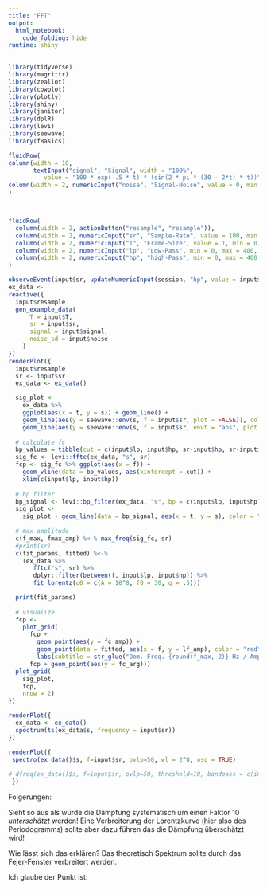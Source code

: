 ```yaml
---
title: "FFT"
output: 
  html_notebook:
    code_folding: hide
runtime: shiny
---
```


```r
library(tidyverse)
library(magrittr)
library(zeallot)
library(cowplot)
library(plotly)
library(shiny)
library(janitor)
library(dplR)
library(levi)
library(seewave)
library(fBasics)
```

```r
fluidRow(
column(width = 10,
       textInput("signal", "Signal", width = "100%", 
          value = "100 * exp(-.5 * t) * (sin(2 * pi * (30 - 2*t) * t))")),
column(width = 2, numericInput("noise", "Signal-Noise", value = 0, min = 0, max = 100, step = 1))
)



fluidRow(
  column(width = 2, actionButton("resample", "resample")), 
  column(width = 2, numericInput("sr", "Sample-Rate", value = 100, min = 0, max = 400)),
  column(width = 2, numericInput("T", "Frame-Size", value = 1, min = 0, max = 10)),
  column(width = 2, numericInput("lp", "Low-Pass", min = 0, max = 400, value = 0)),
  column(width = 2, numericInput("hp", "high-Pass", min = 0, max = 400, value = 400))
)

observeEvent(input$sr, updateNumericInput(session, "hp", value = input$sr/2, max = input$sr/2))
ex_data <- 
reactive({
  input$resample
  gen_example_data(
      T = input$T,
      sr = input$sr,
      signal = input$signal,
      noise_sd = input$noise
    )
})
renderPlot({
  input$resample
  sr <- input$sr
  ex_data <- ex_data()

  sig_plot <- 
    ex_data %>% 
    ggplot(aes(x = t, y = s)) + geom_line() +
    geom_line(aes(y = seewave::env(s, f = input$sr, plot = FALSE)), color = "blue") +
    geom_line(aes(y = seewave::env(s, f = input$sr, envt = "abs", plot = FALSE)), color = "green")
  
  # calculate fc
  bp_values = tibble(cut = c(input$lp, input$hp, sr-input$hp, sr-input$lp))
  sig_fc <- levi::fftc(ex_data, "s", sr)
  fcp <- sig_fc %>% ggplot(aes(x = f)) +
    geom_vline(data = bp_values, aes(xintercept = cut)) + 
    xlim(c(input$lp, input$hp))
  
  # bp filter
  bp_signal <- levi::bp_filter(ex_data, "s", bp = c(input$lp, input$hp), sr)
  sig_plot <-
    sig_plot + geom_line(data = bp_signal, aes(x = t, y = s), color = "red")
  
  # max amplitude
  c(f_max, fmax_amp) %<-% max_freq(sig_fc, sr)
  #print(sr)
  c(fit_params, fitted) %<-%
    (ex_data %>%
       fftc("s", sr) %>%
       dplyr::filter(between(f, input$lp, input$hp)) %>%
       fit_lorentz(c0 = c(A = 10^8, f0 = 30, g = .5)))

  print(fit_params)
    
  # visualize
  fcp <-
    plot_grid(
      fcp + 
        geom_point(aes(y = fc_amp)) +
        geom_point(data = fitted, aes(x = f, y = lf_amp), color = "red") +
        labs(subtitle = str_glue("Dom. Freq. {round(f_max, 2)} Hz / Amp: {round(fmax_amp, 1)} / damping: {round(fit_params$estimate[3], 2)}")),
      fcp + geom_point(aes(y = fc_arg)))
  plot_grid(
    sig_plot, 
    fcp, 
    nrow = 2)
})

renderPlot({
  ex_data <- ex_data()
  spectrum(ts(ex_data$s, frequency = input$sr))
})

renderPlot({
 spectro(ex_data()$s, f=input$sr, ovlp=50, wl = 2^8, osc = TRUE)
 
# dfreq(ex_data()$s, f=input$sr, ovlp=50, threshold=10, bandpass = c(input$lp, input$hp), type="l", col="red", lwd=2)
 })

```

Folgerungen:

Sieht so aus als würde die Dämpfung systematisch um einen Faktor 10 *unterschätzt*
werden! Eine Verbreiterung der Lorentzkurve (hier also des Periodogramms) sollte aber 
dazu führen das die Dämpfung überschätzt wird!
 
Wie lässt sich das erklären? Das theoretisch Spektrum sollte durch das Fejer-Fenster 
verbreitert werden. 

Ich glaube der Punkt ist: 
